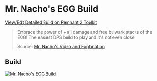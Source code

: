 
# Mr. Nacho's EGG Build

[View/Edit Detailed Build on Remnant 2 Toolkit](https://www.remnant2toolkit.com/builder?helm=oab1w0&torso=n92z22&legs=b48zw1&gloves=07mqqe&relic=thgp2z&amulet=2e2hh5&ring=0k8d0g%2Cdgb0s9%2Cukufrn%2Cez6z8b&archtype=5tkqdz%2Cd2qga5&skill=jg82hi%2Cxpqq62&concoction=p0ru94&consumable=v2usqs%2Ckfwizc%2Crlpblq%2Cxgdk68&relicfragment=dp184t%2Cw5jmys%2Cwlnbc1&weapon=phh1xe%2Cgilcfn%2Cd06hjq&mod=hr3g7o&mutator=cvbjvd%2Cyibeww%2Cb07g02&trait=157qcj%3B10%2C3aqiq5%3B10%2Cpbak5a%3B10%2Cysp1wu%3B10%2Cosj7se%3B10%2Csd2hry%3B4%2Co6mx2t%3B10%2Cp4b2v6%3B10%2C6kxk5x%3B10%2C2vgobq%3B10%2Cqcvmt0%3B10%2C8baa52%3B4%2Cwgzz0q%3B2&name=Mr.+Nacho%27s+EGG+Build)

> Embrace the power of + all damage and free bulwark stacks of the EGG! The easiest DPS build to play and it's not even close!
>
> Source: [Mr. Nacho's Video and Explanation](https://www.youtube.com/watch?v=WxQmXKrQWiA)

## Build

[![Mr. Nacho's EGG Build](https://remnant2toolkit.b-cdn.net/featured-builds/mr_nachos_egg_build.png)](https://www.remnant2toolkit.com/builder?helm=oab1w0&torso=n92z22&legs=b48zw1&gloves=07mqqe&relic=thgp2z&amulet=2e2hh5&ring=0k8d0g%2Cdgb0s9%2Cukufrn%2Cez6z8b&archtype=5tkqdz%2Cd2qga5&skill=jg82hi%2Cxpqq62&concoction=p0ru94&consumable=v2usqs%2Ckfwizc%2Crlpblq%2Cxgdk68&relicfragment=dp184t%2Cw5jmys%2Cwlnbc1&weapon=phh1xe%2Cgilcfn%2Cd06hjq&mod=hr3g7o&mutator=cvbjvd%2Cyibeww%2Cb07g02&trait=157qcj%3B10%2C3aqiq5%3B10%2Cpbak5a%3B10%2Cysp1wu%3B10%2Cosj7se%3B10%2Csd2hry%3B4%2Co6mx2t%3B10%2Cp4b2v6%3B10%2C6kxk5x%3B10%2C2vgobq%3B10%2Cqcvmt0%3B10%2C8baa52%3B4%2Cwgzz0q%3B2&name=Mr.+Nacho%27s+EGG+Build)
